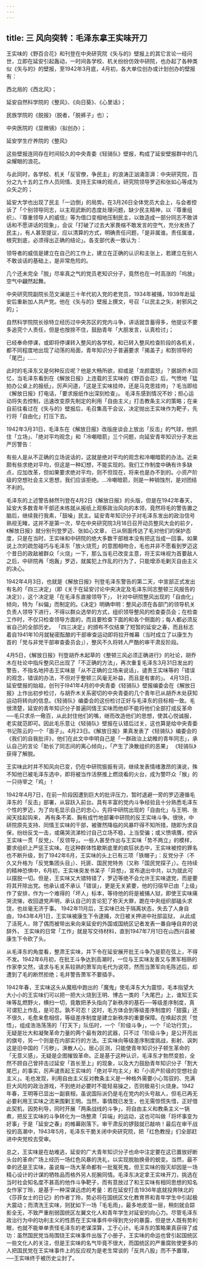 ```yaml
---
---
---
```

title: 三  风向突转：毛泽东拿王实味开刀
---

王实味的《野百合花》和刊登在中央研究院《矢与的》壁报上的其它言论一经问世，立即在延安引起轰动，一时间各学校、机关纷纷仿效中研院，也办起了各种类似《矢与的》的壁报，至1942年3月底，4月初，各大单位创办或计划创办的壁报有：

西北局的《西北风》；

延安自然科学院的《整风》、《向日葵》、《心里话》；

民族学院的《脱报》（脱者，「脱裤子」也）；

中央医院的《显微镜》（拟创办）；

延安学生疗养院的《整风》  

这些壁报连同存在时间较久的中央青委《轻骑队》壁报，构成了延安壁报群中的几朵耀眼的浪花。

与此同时，各学校、机关「反官僚，争民主」的浪涛正汹涌澎湃：中央研究院，百分之九十五的工作人员同情、支持王实味的观点，研究院领导罗迈和张如心等成为众矢之的；

延安大学也出现了民主「一边倒」的局势。在3月26日全体党员大会上，与会者控诉了「个别领导同志，以主观武断的态度处理问题，缺少民主精神，以『尊重组织』、『尊重领导人的威信』等为借口变相地压制民主，以致造成一部分同志不敢讲话和不愿讲话的现象」，会议「打破了过去大家畏缩不敢发言的空气，充分发扬了民主」，有人甚至提议，应以清算的方式，明确责任问题，「是非属谁。责任属谁，根究到底，必须得出正确的结论」。各支部代表一致认为：

领导者的威信是建立在自己的工作上，建立在正确的认识和主张上，若建立在别人不敢谈话的基础上，是非常危险的。 

几个还未完全「脱」尽率真之气的党员老知识分子，竟然也在一时高涨的「呜放」空气中翩然起舞。

中央研究院副院长范文澜是三十年代初入党的老党员，1934年被捕，1939年赴延安后重新加人共产党。他在《矢与的》壁报上撰文，号召「以民主之矢，射邪风之的」；  

自然科学院院长徐特立经历过中央苏区的党内斗争，讲话就含蓄得多，他提议不要多追究个人责任，但是也按捺不住，鼓励青年「大胆发言，认真检讨」； 

已经奉命停课，或即将停课转入整风的各学校，和已转入整风检查阶段的各机关，都不同程度地出现了动荡的局面，青年知识分子普遍要求「揭盖子」和割领导的「尾巴」……

此时的毛泽东又是何种反应呢？他是大畅所欲，抑或是「龙颜震怒」？据胡乔木回忆，当毛泽东看到在《解放日报》上连载的王实味的《野百会花》后，气愤地「猛拍办公桌上的报纸」，厉声问道，「这是王实味挂帅，还是马克思挂帅」？毛当即给《解放日报》打电话，「要求报纸作出深刻检查」。 毛泽东感到情况不妙；担心运动将失去控制，迅速改变原先制定的利用「自由主义」打击教条主义的策略；在亲自前往看过在《矢与的》壁报后，毛召集高干会议，决定抛出王实味作为靶子，先行将「自由化」打压下去。 

1942年3月31日，毛泽东在《解放日报》改版座谈会上放出「反击」的气球，他抓住「立场」、「绝对平均观念」和「冷嘲暗箭」三个问题，向延安青年知识分子发出严厉警告：

有些人是从不正确的立场说话的，这就是绝对平均的观念和冷嘲暗箭的办法。近来颇有些求绝对平均，但这是一种幻想，不能实现的。我们工作制度中确有许多缺点，应加改革，但如果要求绝对平均，则不但现在，将来也是办不到的。小资产阶级的空想社会主义思想，我们应该拒绝。…冷嘲暗箭，则是一种销蚀剂，是对团结不利的。  

毛泽东的上述警告赫然刊登在4月2日《解放日报》的头版，但是在1942年春天，延安大多数青年干部还未练就从报纸上观察政治风向的本领，竟然将毛的警告置之脑后，继续我行我素，「鼓噪」民主。延安青年知识分子对毛泽东发出的政治信号熟视无睹，这并不是第一次，早在中央研究院3月18日召开动员整风大会的前夕，《解放日报》就分别刊登罗迈、张如心文章， 已从侧面传达了毛对他们的保护态度，只是在当时，王实味和中研院的绝大多数干部根本没有把这当成一回事。如果说上次的疏忽碰巧与毛泽东「放火烧荒」的意图相吻合，毛也并非不愿看到罗迈这个昔日的政敌被群众「火烧」一下，那么当毛已改变主意，将王实味视为首要敌人之后，中研院再「炮轰」罗迈，就属犯上作乱的行为了，只能增添毛剿灭自由主义的决心。

1942年4月3日，也就是《解放日报》刊登毛泽东警告的第二天，中宣部正式发出有名的「四三决定」（即《关于在延安讨论中央决定及毛泽东同志整顿三风报告的决定》），这个决定是「在毛泽东直接领导下」， 针对中研院整风出现的「自由化」倾向，特为「纠偏」而制定的。《决定》明确申明：整风必须在各部门的领导机关负责人领导下进行，不得以群众选举的方式，组织领导整风的检查委员会；在检查工作时，不仅只检查领导方面的，而且要检查下面的和各个侧面的；每人都必须反省自己的全部历史。 「四三决定」的颁布不仅结束了短暂的延安之春，而且标志着自1941年10月就秘密酝酿的干部审查运动即将拉开帷幕（当时成立了以康生为首的「党与非党干部审查委员会」），整风不久将转人严酷的审干肃反阶段。

4月5日，《解放日报》刊登胡乔木起草的《整顿三风必须正确进行》的社论，胡乔木在社论中指斥整风已出现了「不正确的方法」，再次重复毛泽东3月31日发出的警告，不指名地抨击王实味是「从不正确的立场来说话」，谴责王实味等的「错误的观念，错误的办法，不但对于整顿三风毫无补益，而且是有害的」。  4月13日，延安壁报的始祖，创刊于I941年4月的中央青委《轻骑队》壁报编委会在《解放日报》上作出初步检讨，与胡乔木关系密切的中央青委的几个青年已从胡乔木处获知运动将转向的信息。《轻骑队》编委会的这份检讨正好与毛泽东的目标相一致。毛很清楚，延安的青年知识分子普遍同情王实味而他却不能将他们全部打成反革命──毛只求杀一儆百，从此封住他们的嘴，继而改造他们的思想，使其心悦诚服，老实就范即可。因此毛乐意让《轻骑队》壁报在认错后过关，这也算是给中央青委书记陈云的一个「面子」。4月23日。《解放日报》果真发表了《轻骑队》编委会的《我们的自我批评》，他们在此文中申明自己是「一群政治上幼稚的青年同志」，承认自己的言论「助长了同志间的离心倾向」，「产生了涣散组织的恶果」 《轻骑队》获得了解脱。  

王实味此时并不知风向已变，仍在中研院振振有词，继续发表情绪激昂的演说，殊不知他已被毛泽东选中，即将被当作活祭推上燃烧看的火台，成为警吓众「猴」的一只待宰之「鸡」！

1942年4月7日，在前一阶段因遭到巨大的批评压力，暂时退避一旁的罗迈遵循毛泽东的「反击」部署，从容跃入前台。具有丰富的党内斗争经验且十分熟悉毛泽东个性的罗迈，为了向毛显示自己的忠心，先将中研院出现的「自由化」与王明、张闻天挂起钩来， 再有条不紊、胸有成竹地部署中研院的反王实味斗争。很快，中研院原先支持、同情王实味的干部，被骤然降临的风暴吓得不知所措，随即为求自保，纷纷反戈一击，或痛哭流涕检讨自己立场不稳，上当受骗；或义愤填膺，控诉王实味一贯「反党」、「反领导」。一些人甚至作出与王实味「势不两立」的模样，要求组织上严惩王实味。在这种群体性歇斯底里的疯狂状态中，王实味被控的罪名也不断升级，到了1942年6月，王实味的头上已有三项「铁帽子」：反党分子（不久又升格为「反党集团头目」）、托匪、国民党特务（又称「国民党探子」）。在持续的精神恐惧中，6月初，王实味突发书呆子「异想」，宣布退出中共，以为就此可以摆脱一切。但是，王实味又大错特错了，罗迈等绝不会允许王实味退党，而是要将其开除出党。他承认或不承认「错误」，更是无关紧要，他的归宿早已由「上级」作了安排，作为一个难得的「坏人」标本，等待他的将是被捕人狱，即使王实味痛哭流悌，收回退党声明，承认自己的言论犯了弥天大罪，跪在中央组织部磕头求饶，也丝毫无济于事。 1942年11月后，王实味已处于隔离状态，失去了人身自由，1943年4月1日，王实味被康生下令逮捕，次日被关押进中社部监狱， 从此成了活死人，除了偶而被带出来向来延安的外国或国统区记者发表一番自唾自弃的说辞外， 王实味的日常「工作」就是写交待材料，直到1947年7月1日在山西兴县被康生下令砍了头。

从毛泽东的角度看，整肃王实味，并下令在延安展开批王斗争乃是箭在弦上，不得不发。1942年6月初，在批王斗争达到高潮时，一位与王实味友善又与萧军相熟的作家李又然，请求与毛关系较熟的萧军向毛代为说项，然而当萧军向毛陈述后，却遭到了毛的断然拒绝；毛并警告萧军不要插手。 

1942年春，王实味这头从魔瓶中跑出的「魔鬼」使毛泽东大为震惊，毛本指望大大小小的王实味们可以把一把大火烧到王明、博古一类的「大尾巴」上，谁知王实味等乱燃野火，横扫一切，竟敢把矛头指向了新秩序的基石──等级差序制度，真可谓犯上作乱，是可忍。孰不可忍！这时，毛方体会到等级差序制度的「甜露」还不很久，毛愈来愈相信，等级差序制度是建立新秩序的重要保障。在唤起农民「觉悟」，组成浩浩荡荡的「打天下」队伍时，一个「阶级斗争」，一个「论功行赏」，无疑是壮大和凝聚革命力量的两个最有效的武器，只不过「阶级斗争」是公开亮出的旗号，另一个则是在内部实行的方法。王实味向等级差序制度挑战，影射、讽刺这是旧中国的「污秽」，涣散人心，居心叵测，只能使青年知识分子顿生革命的「无意义感」，无疑是企图摧毁革命。正是基于这种认识，毛泽东才勃然变脸，全然不顾自己曾抨击过延安「首长至上」的现象，以及大力鼓励青年知识分子「割大尾巴」的事实，厉声谴责起王实味的「绝对平均主义」和「小资产阶级的空想社会主义」。毛也发现，利用自由主义反对教条主义是一种格外需要小心驾驭的、充满巨大风险的政治游戏，不到绝对必要时不能轻易操之，否则极易引火烧身。1942年春，王明等已显出一副衰相，虽说国际派仍是毛在党内的头号敌人，但毛已再无必要利用王实味之流来围剿王明。当然，事情既已发生，也无需惊慌失惜，正好借此契机，因势利导，同时开展「两条战线的斗争」，将自由主义和教条主义一锅煮，把反王实味的斗争转化为一场整肃「异端」的运动，这也可叫做「将坏事变为好事」于是「延安之春」的帷幕刚落下。审干肃反的锣鼓就已敲响！最后在审干战役的高潮中，1943年5月，毛泽东干脆关闭中央研究院，把「红色教授」们全部赶进中央党校去受审。

总之，王实味是在劫难逃，延安的广大青年知识分子也命中注定要在这已置放好断头台的革命广场上经历一场红色风暴的洗礼，以实现脱胎换骨的蜕变。当然，最不幸的还是王实味，虽说每一场大革命都有一批冤死鬼，但王实味的毁灭却因是一场精心设计的计谋的牺牲品而格外另人扼腕同情。毛泽东决定拿王实味开刀，挑选在当时社会知名度不甚高的他作斗争靶子，而有意放过了和王实味有相同思想的知名女作家丁玲，是基于一种深谋远虑的考量：若在延安打击1936年底就投奔陕北的《莎菲女士的日记》的作者丁玲，势必将在国统区文化教育界和青年学生中引起极大震动；而清洗王实味，则犹如下一场「毛毛雨」，最多地皮湿一层，稍刻就会踪影全无，不致严重削弱国统区左翼文化人和青年学生对延安的向心力。尽管毛泽东政治行为中的功利主义的性质在王实味事件中得到充分的暴露，但是世人既有势利眼，也就不能单单责怪毛泽东的老谋深算，工于心计。毛泽东的策略果真获得了成功：虽然国民党当局围铙王实味事件出版了小册子，王实味的命运也曾引起国统区一些文化人的关注，但是王实味的名气毕竟不很大，而国统区的严重腐败使更多的人把国民党在王实味事件上的反应视为是老生常谈的「反共八股」而不予置理，──王实味终于被历史尘封了。
